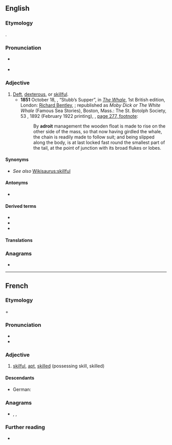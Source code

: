 ==English==
{{was wotd|2017|August|10}}

===Etymology===
{{bor|en|fr|adroit}}.

===Pronunciation===
* {{a|RP|GA}} {{IPA|/əˈdɹɔɪt/|lang=en}}
* {{rhymes|ɔɪt|lang=en}}

===Adjective===
{{en-adj|er|more}}

# [[deft|Deft]], [[dexterous]], or [[skillful]].
#* '''1851''' October 18, {{w|Herman Melville}}, “Stubb’s Supper”, in ''[[w:Moby-Dick|The Whale]]'', 1st British edition, London: [[w:Richard Bentley (publisher)|Richard Bentley]], <small>{{OCLC|14262177}}</small>; republished as ''Moby Dick or The White Whale'' (Famous Sea Stories), Boston, Mass.: The St. Botolph Society, 53 {{w|Beacon Street}}, 1892 (February 1922 printing), <small>{{OCLC|237074}}</small>, [https://books.google.com/books?id=XV8XAAAAYAAJ&pg=PA277 page 277, footnote]:
#*: By '''adroit''' management the wooden float is made to rise on the other side of the mass, so that now having girdled the whale, the chain is readily made to follow suit; and being slipped along the body, is at last locked fast round the smallest part of the tail, at the point of junction with its broad flukes or lobes.

====Synonyms====
* ''See also'' [[Wikisaurus:skillful]]

====Antonyms====
* {{l|en|maladroit}}

====Derived terms====
* {{l|en|adroitness}}
* {{l|en|adroitly}}
* {{l|en|maladroit}}

====Translations====
{{trans-see|dextrous}}

===Anagrams===
* {{anagrams|en|Tirado}}

----

==French==

===Etymology===
{{m|fr|à}} + {{m|fr|droit}}
===Pronunciation===
* {{fr-IPA}}
* {{audio|Fr-adroit.ogg|Audio|lang=fr}}

===Adjective===
{{fr-adj}}

# [[skilful]], [[apt]], [[skilled]] (possessing skill, skilled)

====Descendants====
* German: {{l|de|adrett}}

===Anagrams===
* {{l|fr|dorait}}, {{l|fr|rodait}}, {{l|fr|rôdait}}

===Further reading===
* {{R:TLFi}}